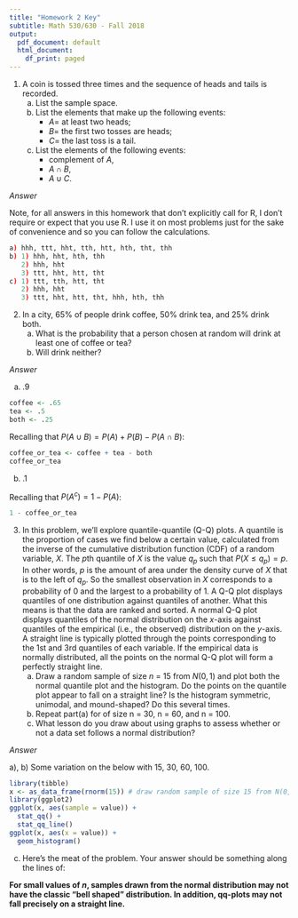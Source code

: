 ```yaml
---
title: "Homework 2 Key"
subtitle: Math 530/630 - Fall 2018
output:
  pdf_document: default
  html_document:
    df_print: paged
---
```


1. A coin is tossed three times and the sequence of heads and tails is recorded.
    a. List the sample space.
    b. List the elements that make up the following events: 
        - $A =$ at least two heads; 
        - $B =$ the first two tosses are heads; 
        - $C =$ the last toss is a tail.
    c. List the elements of the following events:  
        - complement of $A$, 
        - $A \cap B$, 
        - $A \cup C$.

*Answer*

Note, for all answers in this homework that don't explicitly call for R, I don't require or expect that you use R. I use it on most problems just for the sake of convenience and so you can follow the calculations.

```r
a) hhh, ttt, hht, tth, htt, hth, tht, thh
b) 1) hhh, hht, hth, thh
   2) hhh, hht
   3) ttt, hht, htt, tht
c) 1) ttt, tth, htt, tht
   2) hhh, hht
   3) ttt, hht, htt, tht, hhh, hth, thh
``` 


2. In a city, 65% of people drink coffee, 50% drink tea, and 25% drink both.
    a. What is the probability that a person chosen at random will drink at least one of coffee or tea? 
    b. Will drink neither? 

*Answer*


a) .9
```r
coffee <- .65
tea <- .5
both <- .25
```

Recalling that $P(A \cup B) = P(A) + P(B) - P(A \cap B)$:

```r
coffee_or_tea <- coffee + tea - both
coffee_or_tea
```

b) .1

Recalling that $P(A^{c}) = 1 - P(A)$:

```r
1 - coffee_or_tea
```


3. In this problem, we'll explore quantile-quantile (Q-Q) plots. A quantile is the proportion of cases we find below a certain value, calculated from the inverse of the cumulative distribution function (CDF) of a random variable, *X*. The *p*th quantile of *X* is the value $q_p$ such that $P(X\leq{q_p})=p$. In other words, *p* is the amount of area under the density curve of *X* that is to the left of $q_p$. So the smallest observation in *X* corresponds to a probability of 0 and the largest to a probability of 1. A Q-Q plot displays quantiles of one distribution against quantiles of another. What this means is that the data are ranked and sorted. A normal Q-Q plot displays quantiles of the normal distribution on the *x*-axis against quantiles of the empirical (i.e., the observed) distribution on the *y*-axis. A straight line is typically plotted through the points corresponding to the 1st and 3rd quantiles of each variable. If the empirical data is normally distributed, all the points on the normal Q-Q plot will form a perfectly straight line. 
    a. Draw a random sample of size *n* = 15 from $N(0,1)$ and plot both the normal quantile plot and the histogram. Do the points on the quantile plot appear to fall on a straight line? Is the histogram symmetric, unimodal, and mound-shaped? Do this several times.
    b. Repeat part(a) for of size n = 30, n = 60, and n = 100.
    c. What lesson do you draw about using graphs to assess whether or not a data set follows a normal distribution?


*Answer*

a), b)  Some variation on the below with 15, 30, 60, 100.

```r
library(tibble)
x <- as_data_frame(rnorm(15)) # draw random sample of size 15 from N(0,1)
library(ggplot2)
ggplot(x, aes(sample = value)) +
  stat_qq() +
  stat_qq_line()
ggplot(x, aes(x = value)) + 
  geom_histogram()
```


c) Here's the meat of the problem. Your answer should be something along the lines of: 

**For small values of $n$, samples drawn from the normal distribution may not have the classic "bell shaped" distribution. In addition, qq-plots may not fall precisely on a straight line.**